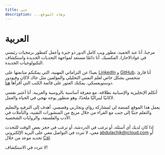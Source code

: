 ```yaml
---
title: عني
description: ...وهاد الموقع
---
```


# العربية

مرحبا، أنا عبد الحميد، مطور ويب كامل الدور ذو خبرة وأعمل كمطور برمجيات رئيسي في غوادالاجارا، المكسيك. أنا دائمًا مستعد لمواجهة التحديات الجديدة واستكشاف التكنولوجيات الجديدة.

بعيدًا عن التزاماتي المهنية، التي يمكنكم متابعتها على [LinkedIn](http://linkedin.com/in/abdulachik/) و [GitHub](https://github.com/abdul-hamid-achik)، أنا قارئ متحمس بشكل خاص لعلم النفس التحليلي والمؤلفين مثل جاك لاكان وفيودور دوستويفسكي. يمكنك العثور على قائمة الكتب التي أقرأها [هنا](https://www.goodreads.com/abdulhamidachik).

أتكلم الإنجليزية والإسبانية بطلاقة، مع معرفة أساسية بالروسية والعربية. أنا أعتبر نفسي لاكانيًا ليبراليًا ملحدًا، وهو منظور يوجه نهجي في الحياة والعمل.

يعمل هذا الموقع كمنصة لي لمشاركة رؤاي وتجاربي وقصصي. أهدف إلى الترفيه والتعليم والتعلم جنبًا إلى جنب مع القراء من خلال مزيج من المنشورات التقنية، والتأملات في الأدب والفلسفة، والروايات الشخصية.

إذا كان لديك أي أسئلة، أو ترغب في الدردشة، أو ترغب في حجز بعض الوقت للتحدث معي، لا تتردد في التواصل معي على البريد الإلكتروني abdulachik@icloud.com أو تحديد موعد من خلال [Cal](https://cal.com/abdulachik/30min).

لا تتردد في الاستكشاف!
